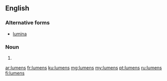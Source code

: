 ==English==

===Alternative forms===
*[[lumina]]

===Noun===
{{head|en|plural}}

# {{plural of|lumen|lang=en}}

[[ar:lumens]]
[[fr:lumens]]
[[ku:lumens]]
[[mg:lumens]]
[[my:lumens]]
[[pt:lumens]]
[[ru:lumens]]
[[fi:lumens]]